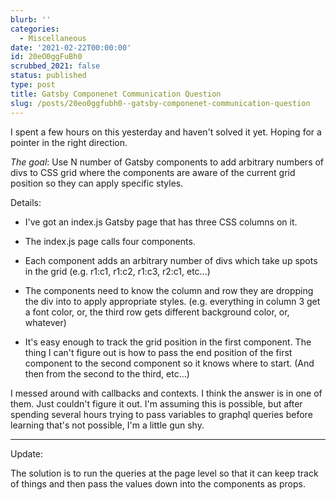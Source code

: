 ```yaml
---
blurb: ''
categories:
  - Miscellaneous
date: '2021-02-22T00:00:00'
id: 20eO0ggFuBh0
scrubbed_2021: false
status: published
type: post
title: Gatsby Componenet Communication Question
slug: /posts/20eo0ggfubh0--gatsby-componenet-communication-question
---
```


I spent a few hours on this yesterday and haven't solved it yet. Hoping for a pointer in the right direction. 

*The goal*: Use N number of Gatsby components to add arbitrary numbers of divs to CSS grid where the components are aware of the current grid position so they can apply specific styles.

Details: 

- I've got an index.js Gatsby page that has three CSS columns on it. 

- The index.js page calls four components. 

- Each component adds an arbitrary number of divs which take up spots in the grid (e.g. r1:c1, r1:c2, r1:c3, r2:c1, etc...)

- The components need to know the column and row they are dropping the div into to apply appropriate styles. (e.g. everything in column 3 get a font color, or, the third row gets different background color, or, whatever)

- It's easy enough to track the grid position in the first component. The thing I can't figure out is how to pass the end position of the first component to the second component so it knows where to start. (And then from the second to the third, etc...)

I messed around with callbacks and contexts. I think the answer is in one of them. Just couldn't figure it out. I'm assuming this is possible, but after spending several hours trying to pass variables to graphql queries before learning that's not possible, I'm a little gun shy.

---


Update:

The solution is to run the queries at the page level so that it can keep track of things and then pass the values down into the components as props.
